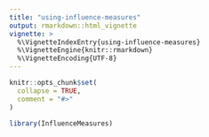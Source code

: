 ```yaml
---
title: "using-influence-measures"
output: rmarkdown::html_vignette
vignette: >
  %\VignetteIndexEntry{using-influence-measures}
  %\VignetteEngine{knitr::rmarkdown}
  %\VignetteEncoding{UTF-8}
---
```


```r
knitr::opts_chunk$set(
  collapse = TRUE,
  comment = "#>"
)
```

```r
library(InfluenceMeasures)
```
